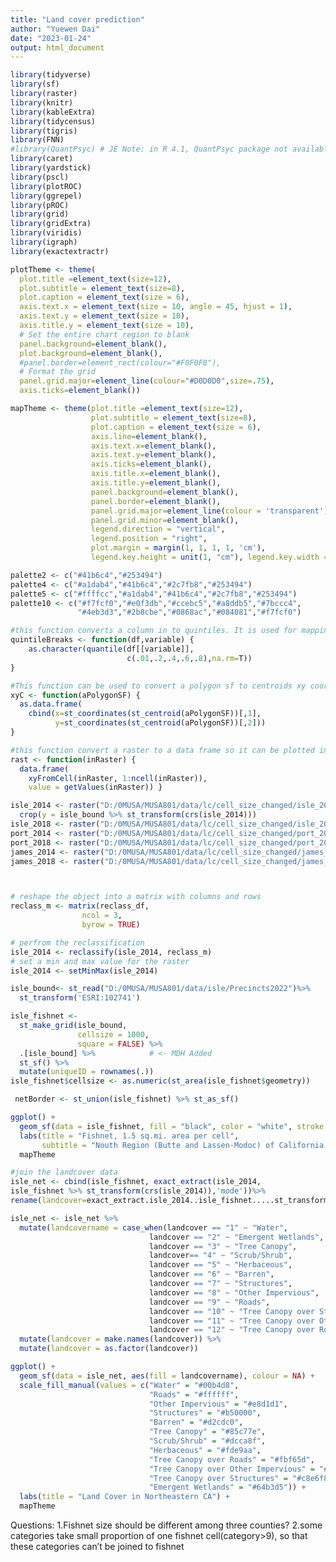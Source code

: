```yaml
---
title: "Land cover prediction"
author: "Yuewen Dai"
date: "2023-01-24"
output: html_document
---
```


```r
library(tidyverse)
library(sf)
library(raster)
library(knitr)
library(kableExtra)
library(tidycensus)
library(tigris)
library(FNN)
#library(QuantPsyc) # JE Note: in R 4.1, QuantPsyc package not available.
library(caret)
library(yardstick)
library(pscl)
library(plotROC) 
library(ggrepel)
library(pROC)
library(grid)
library(gridExtra)
library(viridis)
library(igraph)
library(exactextractr)

plotTheme <- theme(
  plot.title =element_text(size=12),
  plot.subtitle = element_text(size=8),
  plot.caption = element_text(size = 6),
  axis.text.x = element_text(size = 10, angle = 45, hjust = 1),
  axis.text.y = element_text(size = 10),
  axis.title.y = element_text(size = 10),
  # Set the entire chart region to blank
  panel.background=element_blank(),
  plot.background=element_blank(),
  #panel.border=element_rect(colour="#F0F0F0"),
  # Format the grid
  panel.grid.major=element_line(colour="#D0D0D0",size=.75),
  axis.ticks=element_blank())

mapTheme <- theme(plot.title =element_text(size=12),
                  plot.subtitle = element_text(size=8),
                  plot.caption = element_text(size = 6),
                  axis.line=element_blank(),
                  axis.text.x=element_blank(),
                  axis.text.y=element_blank(),
                  axis.ticks=element_blank(),
                  axis.title.x=element_blank(),
                  axis.title.y=element_blank(),
                  panel.background=element_blank(),
                  panel.border=element_blank(),
                  panel.grid.major=element_line(colour = 'transparent'),
                  panel.grid.minor=element_blank(),
                  legend.direction = "vertical", 
                  legend.position = "right",
                  plot.margin = margin(1, 1, 1, 1, 'cm'),
                  legend.key.height = unit(1, "cm"), legend.key.width = unit(0.2, "cm"))

palette2 <- c("#41b6c4","#253494")
palette4 <- c("#a1dab4","#41b6c4","#2c7fb8","#253494")
palette5 <- c("#ffffcc","#a1dab4","#41b6c4","#2c7fb8","#253494")
palette10 <- c("#f7fcf0","#e0f3db","#ccebc5","#a8ddb5","#7bccc4",
               "#4eb3d3","#2b8cbe","#0868ac","#084081","#f7fcf0")
```

```r
#this function converts a column in to quintiles. It is used for mapping.
quintileBreaks <- function(df,variable) {
    as.character(quantile(df[[variable]],
                          c(.01,.2,.4,.6,.8),na.rm=T))
}

#This function can be used to convert a polygon sf to centroids xy coords.
xyC <- function(aPolygonSF) {
  as.data.frame(
    cbind(x=st_coordinates(st_centroid(aPolygonSF))[,1],
          y=st_coordinates(st_centroid(aPolygonSF))[,2]))
} 

#this function convert a raster to a data frame so it can be plotted in ggplot
rast <- function(inRaster) {
  data.frame(
    xyFromCell(inRaster, 1:ncell(inRaster)), 
    value = getValues(inRaster)) }
```

```r
isle_2014 <- raster("D:/0MUSA/MUSA801/data/lc/cell_size_changed/isle_2014")%>%
  crop(y = isle_bound %>% st_transform(crs(isle_2014)))
isle_2018 <- raster("D:/0MUSA/MUSA801/data/lc/cell_size_changed/isle_2018")
port_2014 <- raster("D:/0MUSA/MUSA801/data/lc/cell_size_changed/port_2014")
port_2018 <- raster("D:/0MUSA/MUSA801/data/lc/cell_size_changed/port_2018")
james_2014 <- raster("D:/0MUSA/MUSA801/data/lc/cell_size_changed/james_2014")
james_2018 <- raster("D:/0MUSA/MUSA801/data/lc/cell_size_changed/james_2018")



# reshape the object into a matrix with columns and rows
reclass_m <- matrix(reclass_df,
                ncol = 3,
                byrow = TRUE)

# perfrom the reclassification
isle_2014 <- reclassify(isle_2014, reclass_m)
# set a min and max value for the raster
isle_2014 <- setMinMax(isle_2014)

```



```r
isle_bound<- st_read("D:/0MUSA/MUSA801/data/isle/Precincts2022")%>%
  st_transform('ESRI:102741')

isle_fishnet <- 
  st_make_grid(isle_bound,
               cellsize = 1000, 
               square = FALSE) %>%
  .[isle_bound] %>%            # <- MDH Added
  st_sf() %>%
  mutate(uniqueID = rownames(.))
isle_fishnet$cellsize <- as.numeric(st_area(isle_fishnet$geometry))

 netBorder <- st_union(isle_fishnet) %>% st_as_sf()

ggplot() +
  geom_sf(data = isle_fishnet, fill = "black", color = "white", stroke = 0.1) +
  labs(title = "Fishnet, 1.5 sq.mi. area per cell",
       subtitle = "Nouth Region (Butte and Lassen-Modoc) of California, CA Fire District") +
  mapTheme

```

```r
#join the landcover data
isle_net <- cbind(isle_fishnet, exact_extract(isle_2014, 
isle_fishnet %>% st_transform(crs(isle_2014)),'mode'))%>%
rename(landcover=exact_extract.isle_2014..isle_fishnet.....st_transform.crs.isle_2014....)

isle_net <- isle_net %>%
  mutate(landcovername = case_when(landcover == "1" ~ "Water",
                               landcover == "2" ~ "Emergent Wetlands",
                               landcover == "3" ~ "Tree Canopy",
                               landcover== "4" ~ "Scrub/Shrub",
                               landcover == "5" ~ "Herbaceous",
                               landcover == "6" ~ "Barren",
                               landcover == "7" ~ "Structures",
                               landcover == "8" ~ "Other Impervious",
                               landcover == "9" ~ "Roads",
                               landcover == "10" ~ "Tree Canopy over Structures",
                               landcover == "11" ~ "Tree Canopy over Other Impervious",
                               landcover == "12" ~ "Tree Canopy over Roads")) %>%
  mutate(landcover = make.names(landcover)) %>%
  mutate(landcover = as.factor(landcover))
```

```r
ggplot() +
  geom_sf(data = isle_net, aes(fill = landcovername), colour = NA) +
  scale_fill_manual(values = c("Water" = "#00b4d8",
                               "Roads" = "#ffffff",
                               "Other Impervious" = "#e8d1d1",
                               "Structures" = "#b50000",
                               "Barren" = "#d2cdc0",
                               "Tree Canopy" = "#85c77e",
                               "Scrub/Shrub" = "#dcca8f",
                               "Herbaceous" = "#fde9aa",
                               "Tree Canopy over Roads" = "#fbf65d",
                               "Tree Canopy over Other Impervious" = "#ca9146",
                               "Tree Canopy over Structures" = "#c8e6f8",
                               "Emergent Wetlands" = "#64b3d5")) +
  labs(title = "Land Cover in Northeastern CA") +
  mapTheme
```
Questions:
1.Fishnet size should be different among three counties?
2.some categories take small proportion of one fishnet cell(category>9), so that these categories can't be joined to fishnet
